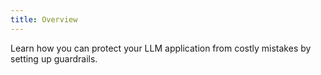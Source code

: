 ```yaml
---
title: Overview
---
```


Learn how you can protect your LLM application from costly mistakes by setting up guardrails.

<CardGroup cols={1}>
  <Card
    title="Setting up Guardrails"
    icon="link"
    href="./Setting-up-Guardrails"
  />
</CardGroup>

